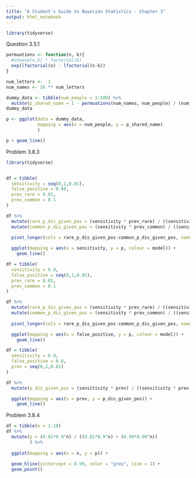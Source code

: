 ```yaml
---
title: "A Student's Guide to Bayesian Statistics - Chapter 3"
output: html_notebook
---
```


```r
library(tidyverse)
```


Question 3.5.1

```r

permuations <- function(n, k){
  #choose(n,k) * factorial(k)
  exp(lfactorial(n) - lfactorial(n-k))
}

num_letters <-  3
num_names <- 26 ** num_letters

dummy_data <- tibble(num_people = 1:500) %>% 
  mutate(p_shared_name = 1 - permuations(num_names, num_people) / (num_names**num_people))
dummy_data
```

```r
p <- ggplot(data = dummy_data,
            mapping = aes(x = num_people, y = p_shared_name)
            )

p + geom_line()
```
Problem 3.8.3

```r

library(tidyverse)


df = tibble(
  sensitivity = seq(0,1,0.01),
  false_positive = 0.08,
  prev_rare = 0.01,
  prev_common = 0.1
)

df %>% 
  mutate(rare_p_dis_given_pos = (sensitivity * prev_rare) / ((sensitivity * prev_rare) + (false_positive *(1 - prev_rare)))) %>%
  mutate(common_p_dis_given_pos = (sensitivity * prev_common) / ((sensitivity * prev_common) + (false_positive *(1 - prev_common)))) %>% 
  
  pivot_longer(cols = rare_p_dis_given_pos:common_p_dis_given_pos, names_to = "model", values_to = "p") %>% 

  ggplot(mapping = aes(x = sensitivity, y = p, colour = model)) +
    geom_line()
```
```r
df = tibble(
  sensitivity = 0.9,
  false_positive = seq(0,1,0.01),
  prev_rare = 0.01,
  prev_common = 0.1
)

df %>% 
  mutate(rare_p_dis_given_pos = (sensitivity * prev_rare) / ((sensitivity * prev_rare) + (false_positive *(1 - prev_rare)))) %>%
  mutate(common_p_dis_given_pos = (sensitivity * prev_common) / ((sensitivity * prev_common) + (false_positive *(1 - prev_common)))) %>% 
  
  pivot_longer(cols = rare_p_dis_given_pos:common_p_dis_given_pos, names_to = "model", values_to = "p") %>% 

  ggplot(mapping = aes(x = false_positive, y = p, colour = model)) +
    geom_line()
```

```r
df = tibble(
  sensitivity = 0.9,
  false_positive = 0.8,
  prev = seq(0,1,0.01)
)

df %>% 
  mutate(p_dis_given_pos = (sensitivity * prev) / ((sensitivity * prev) + (false_positive *(1 - prev)))) %>%

  ggplot(mapping = aes(x = prev, y = p_dis_given_pos)) +
    geom_line()
```
Problem 3.8.4

```r
df = tibble(n = 1:10)
df %>% 
  mutate(p = (0.01*0.9^n) / ((0.01*0.9^n) + (0.99*0.08^n))
         ) %>% 
  
  ggplot(mapping = aes(x = n, y = p)) +
  
  geom_hline(yintercept = 0.99, color = "grey", size = 1) +
  geom_point()
  
```

